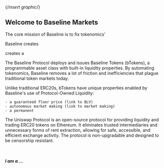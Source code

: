 

{/*insert graphic*/}

## Welcome to Baseline Markets

The core mission of Baseline is to fix tokenomics'

Baseline creates 

creates a 


The Baseline Protocol deploys and issues Baseline Tokens (bTokens), a programmable asset class with 
built-in liquidity properties. By automating tokenomics, Baseline removes a lot of friction and 
inefficiencies that plague traditional token markets today.



Unlike traditional ERC20s, bTokens have unique properties enabled by Baseline's
use of Protocol-Owned Liquidity: 

    - a guaranteed floor price (link to BLV)
    - autonomous market making (link to market making)
    - a permanent 

The Uniswap Protocol is an open-source protocol for providing liquidity and trading ERC20 tokens on Ethereum. It eliminates trusted intermediaries and unnecessary forms of rent extraction, allowing for safe, accessible, and efficient exchange activity. The protocol is non-upgradable and designed to be censorship resistant.


&nbsp;
&nbsp;

##### I am a ...

<Cards>
    <Card title="📈 ・ FAQ" href="/faq" style={{backgroundColor: 'black', padding: '0.8rem'}} />
    <Card title="🤝 ・ Glossary" href="/glossary" style={{backgroundColor: 'black', padding: '0.8rem'}} />
    <Card title="🏦 ・ Resources" href="/resources" style={{backgroundColor: 'black', padding: '0.8rem'}} />
</Cards>
